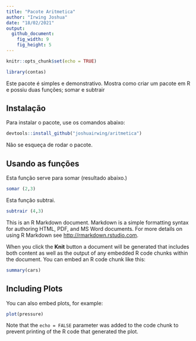 ```yaml
---
title: "Pacote Aritmetica"
author: "Irwing Joshua"
date: "18/02/2021"
output: 
  github_document:
    fig_width: 9
    fig_height: 5
---
```


```r
knitr::opts_chunk$set(echo = TRUE)
```

```r
library(contas)
```

Este pacote é simples e demonstrativo. Mostra como criar um pacote em R e possiu duas funções; somar e subtrair

## Instalação

Para instalar o pacote, use os comandos abaixo:

```r
devtools::install_github("joshuairwing/aritmetica")
```

Não se esqueça de rodar o pacote. 

## Usando as funções

Esta função serve para somar (resultado abaixo.)

```r
somar (2,3)
```

Esta função subtrai. 

```r
subtrair (4,3)
```

This is an R Markdown document. Markdown is a simple formatting syntax for authoring HTML, PDF, and MS Word documents. For more details on using R Markdown see <http://rmarkdown.rstudio.com>.

When you click the **Knit** button a document will be generated that includes both content as well as the output of any embedded R code chunks within the document. You can embed an R code chunk like this:

```r
summary(cars)
```

## Including Plots

You can also embed plots, for example:

```r
plot(pressure)
```

Note that the `echo = FALSE` parameter was added to the code chunk to prevent printing of the R code that generated the plot.
